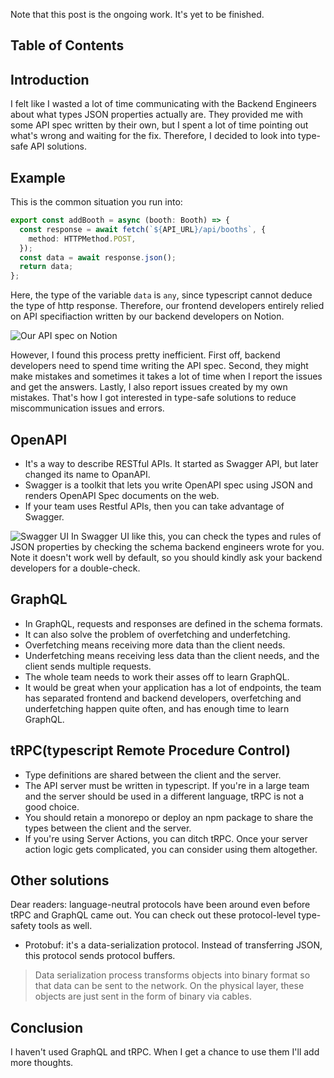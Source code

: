 Note that this post is the ongoing work. It's yet to be finished.

## Table of Contents

## Introduction

I felt like I wasted a lot of time communicating with the Backend Engineers about what types JSON properties actually are. They provided me with some API spec written by their own, but I spent a lot of time pointing out what's wrong and waiting for the fix. Therefore, I decided to look into type-safe API solutions.

## Example

This is the common situation you run into:

```typescript
export const addBooth = async (booth: Booth) => {
  const response = await fetch(`${API_URL}/api/booths`, {
    method: HTTPMethod.POST,
  });
  const data = await response.json();
  return data;
};
```

Here, the type of the variable `data` is `any`, since typescript cannot deduce the type of http response. Therefore, our frontend developers entirely relied on API specifiaction written by our backend developers on Notion.

![Our API spec on Notion](https://dev-to-uploads.s3.amazonaws.com/uploads/articles/tg090guaf2nfj5uxr0si.png)

However, I found this process pretty inefficient. First off, backend developers need to spend time writing the API spec. Second, they might make mistakes and sometimes it takes a lot of time when I report the issues and get the answers. Lastly, I also report issues created by my own mistakes. That's how I got interested in type-safe solutions to reduce miscommunication issues and errors.

## OpenAPI

- It's a way to describe RESTful APIs. It started as Swagger API, but later changed its name to OpanAPI.
- Swagger is a toolkit that lets you write OpenAPI spec using JSON and renders OpenAPI Spec documents on the web.
- If your team uses Restful APIs, then you can take advantage of Swagger.

![Swagger UI](https://dev-to-uploads.s3.amazonaws.com/uploads/articles/k0krsxjuxnnhxb84hgcn.png)
In Swagger UI like this, you can check the types and rules of JSON properties by checking the schema backend engineers wrote for you. Note it doesn't work well by default, so you should kindly ask your backend developers for a double-check.

## GraphQL

- In GraphQL, requests and responses are defined in the schema formats.
- It can also solve the problem of overfetching and underfetching.
- Overfetching means receiving more data than the client needs.
- Underfetching means receiving less data than the client needs, and the client sends multiple requests.
- The whole team needs to work their asses off to learn GraphQL.
- It would be great when your application has a lot of endpoints, the team has separated frontend and backend developers, overfetching and underfetching happen quite often, and has enough time to learn GraphQL.

## tRPC(typescript Remote Procedure Control)

- Type definitions are shared between the client and the server.
- The API server must be written in typescript. If you're in a large team and the server should be used in a different language, tRPC is not a good choice.
- You should retain a monorepo or deploy an npm package to share the types between the client and the server.
- If you're using Server Actions, you can ditch tRPC. Once your server action logic gets complicated, you can consider using them altogether.

## Other solutions

Dear readers: language-neutral protocols have been around even before tRPC and GraphQL came out. You can check out these protocol-level type-safety tools as well.

- Protobuf: it's a data-serialization protocol. Instead of transferring JSON, this protocol sends protocol buffers.

> Data serialization process transforms objects into binary format so that data can be sent to the network. On the physical layer, these objects are just sent in the form of binary via cables.

## Conclusion

I haven't used GraphQL and tRPC. When I get a chance to use them I'll add more thoughts.
